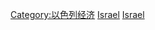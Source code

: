 {{DEFAULTSORT:Energy in Israel}}
[[Category:以色列经济|Category:以色列经济]]
[[Category:亞洲各國能源|Israel]]
[[Category:中東能源|Israel]]
